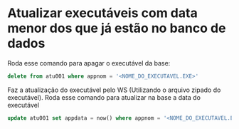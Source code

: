# Atualizar executáveis com data menor dos que já estão no banco de dados

Roda esse comando para apagar o executável da base:
```sql
delete from atu001 where appnom = '<NOME_DO_EXECUTAVEL.EXE>'
```
Faz a atualização do executável pelo WS (Utilizando o arquivo zipado do executável).
Roda esse comando para atualizar na base a data do executável
```sql
update atu001 set appdata = now() where appnom = '<NOME_DO_EXECUTAVEL.EXE>'
```